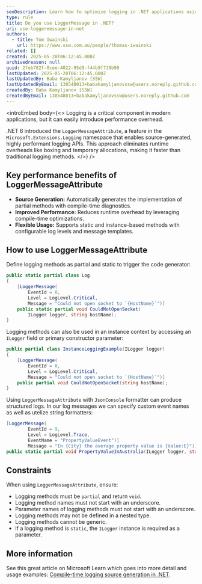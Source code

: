 ```yaml
---
seoDescription: Learn how to optimize logging in .NET applications using the LoggerMessage class. Discover the performance benefits, such as reduced object allocations and efficient message parsing, and get practical tips on how to implement this pattern for better logging efficiency and structured logs in high-performance scenarios.
type: rule
title: Do you use LoggerMessage in .NET?
uri: use-loggermessage-in-net
authors:
  - title: Tom Iwainski
    url: https://www.ssw.com.au/people/thomas-iwainski
related: []
created: 2025-05-20T06:12:45.000Z
archivedreason: null
guid: 2feb782f-0cee-4022-95d9-f44b9f739b90
lastUpdated: 2025-05-20T06:12:45.000Z
lastUpdatedBy: Baba Kamyljanov [SSW]
lastUpdatedByEmail: 138548013+babakamyljanovssw@users.noreply.github.com
createdBy: Baba Kamyljanov [SSW]
createdByEmail: 138548013+babakamyljanovssw@users.noreply.github.com
---
```


<introEmbed
  body={<>
Logging is a critical component in modern applications, but it can easily introduce performance overhead.

.NET 6 introduced the `LoggerMessageAttribute`, a feature in the `Microsoft.Extensions.Logging` namespace that enables source-generated, highly performant logging APIs. This approach eliminates runtime overheads like boxing and temporary allocations, making it faster than traditional logging methods.
  </>}
/>
## Key performance benefits of LoggerMessageAttribute

* **Source Generation:** Automatically generates the implementation of partial methods with compile-time diagnostics.
* **Improved Performance:** Reduces runtime overhead by leveraging compile-time optimizations.
* **Flexible Usage:** Supports static and instance-based methods with configurable log levels and message templates.

## How to use LoggerMessageAttribute

Define logging methods as partial and static to trigger the code generator:

```csharp
public static partial class Log
{
    [LoggerMessage(
        EventId = 0,
        Level = LogLevel.Critical,
        Message = "Could not open socket to `{HostName}`")]
    public static partial void CouldNotOpenSocket(
        ILogger logger, string hostName);
}
```

Logging methods can also be used in an instance context by accessing an `ILogger` field or primary constructor parameter:

```csharp
public partial class InstanceLoggingExample(ILogger logger)
{
    [LoggerMessage(
        EventId = 0,
        Level = LogLevel.Critical,
        Message = "Could not open socket to `{HostName}`")]
    public partial void CouldNotOpenSocket(string hostName);
}
```

Using `LoggerMessageAttribute` with `JsonConsole` formatter can produce structured logs.
In our log messages we can specify custom event names as well as utelize string formatters:

```csharp
[LoggerMessage(
        EventId = 9,
        Level = LogLevel.Trace,
        EventName = "PropertyValueEvent")]
        Message = "In {City} the average property value is {Value:E}")]
public static partial void PropertyValueInAustralia(ILogger logger, string city double value);
```

## Constraints

When using `LoggerMessageAttribute`, ensure:

* Logging methods must be `partial` and return `void`.
* Logging method names must not start with an underscore.
* Parameter names of logging methods must not start with an underscore.
* Logging methods may not be defined in a nested type.
* Logging methods cannot be generic.
* If a logging method is `static`, the `ILogger` instance is required as a parameter.

## More information

See this great article on Microsoft Learn which goes into more detail and usage examples: [Compile-time logging source generation in .NET](https://learn.microsoft.com/en-us/dotnet/core/extensions/logger-message-generator?WT.mc_id=DT-MVP-33518).
